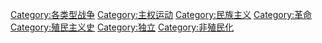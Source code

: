 [[Category:各类型战争|Category:各类型战争]]
[[Category:主权运动|Category:主权运动]]
[[Category:民族主义|Category:民族主义]]
[[Category:革命|Category:革命]]
[[Category:殖民主义史|Category:殖民主义史]]
[[Category:独立|Category:独立]]
[[Category:非殖民化|Category:非殖民化]]